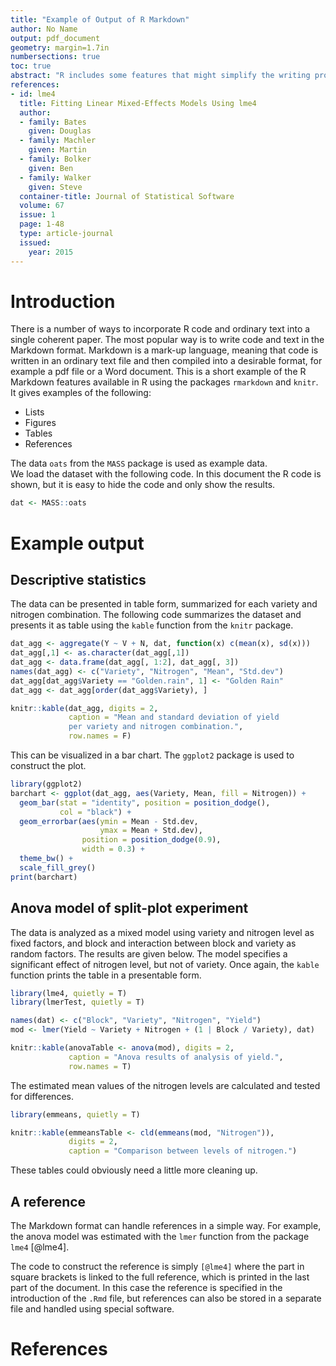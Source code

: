 ```yaml
---
title: "Example of Output of R Markdown"
author: No Name
output: pdf_document
geometry: margin=1.7in
numbersections: true
toc: true
abstract: "R includes some features that might simplify the writing process by making it possible to gather data analysis and writing in a single document. This makes it easier to reproduce ones analysis in case the data is changed and to produce presentable papers for self-publishing. This presentation gives a brief example of some of these features."
references:
- id: lme4
  title: Fitting Linear Mixed-Effects Models Using lme4
  author:
  - family: Bates
    given: Douglas
  - family: Machler
    given: Martin
  - family: Bolker
    given: Ben
  - family: Walker
    given: Steve
  container-title: Journal of Statistical Software
  volume: 67
  issue: 1
  page: 1-48
  type: article-journal
  issued:
    year: 2015
---
```


# Introduction

There is a number of ways to incorporate R code and ordinary text into a single coherent paper. The most popular way is to write code and text in the Markdown format. Markdown is a mark-up language, meaning that code is written in an ordinary text file and then compiled into a desirable format, for example a pdf file or a Word document.
This is a short example of the R Markdown features available in R using the packages `rmarkdown` and `knitr`. It gives examples of the following:

- Lists
- Figures
- Tables
- References

The data `oats` from the `MASS` package is used as example data.  
We load the dataset with the following code. In this document the R code is shown, but it is easy to hide the code and only show the results.

```r
dat <- MASS::oats
```

# Example output

## Descriptive statistics

The data can be presented in table form, summarized for each variety and nitrogen combination. The following code summarizes the dataset and presents it as table using the `kable` function from the `knitr` package.

```r
dat_agg <- aggregate(Y ~ V + N, dat, function(x) c(mean(x), sd(x)))
dat_agg[,1] <- as.character(dat_agg[,1])
dat_agg <- data.frame(dat_agg[, 1:2], dat_agg[, 3])
names(dat_agg) <- c("Variety", "Nitrogen", "Mean", "Std.dev")
dat_agg[dat_agg$Variety == "Golden.rain", 1] <- "Golden Rain"
dat_agg <- dat_agg[order(dat_agg$Variety), ]

knitr::kable(dat_agg, digits = 2, 
             caption = "Mean and standard deviation of yield 
             per variety and nitrogen combination.",
             row.names = F)

```

This can be visualized in a bar chart. The `ggplot2` package is used to construct the plot.

```r
library(ggplot2)
barchart <- ggplot(dat_agg, aes(Variety, Mean, fill = Nitrogen)) + 
  geom_bar(stat = "identity", position = position_dodge(), 
           col = "black") +
  geom_errorbar(aes(ymin = Mean - Std.dev,
                    ymax = Mean + Std.dev),
                position = position_dodge(0.9),
                width = 0.3) +
  theme_bw() +
  scale_fill_grey()
print(barchart)
```

## Anova model of split-plot experiment

The data is analyzed as a mixed model using variety and nitrogen level as fixed factors, and block and interaction between block and variety as random factors. The results are given below. The model specifies a significant effect of nitrogen level, but not of variety. Once again, the `kable` function prints the table in a presentable form.

```r
library(lme4, quietly = T)
library(lmerTest, quietly = T)

names(dat) <- c("Block", "Variety", "Nitrogen", "Yield")
mod <- lmer(Yield ~ Variety + Nitrogen + (1 | Block / Variety), dat)

knitr::kable(anovaTable <- anova(mod), digits = 2, 
             caption = "Anova results of analysis of yield.",
             row.names = T)
```

The estimated mean values of the nitrogen levels are calculated and tested for differences.

```r
library(emmeans, quietly = T)

knitr::kable(emmeansTable <- cld(emmeans(mod, "Nitrogen")), 
             digits = 2,
             caption = "Comparison between levels of nitrogen.")
```

These tables could obviously need a little more cleaning up.

## A reference

The Markdown format can handle references in a simple way. For example, the anova model was estimated with the `lmer` function from the package `lme4` [@lme4].

The code to construct the reference is simply `[@lme4]` where the part in square brackets is linked to the full reference, which is printed in the last part of the document. In this case the reference is specified in the introduction of the `.Rmd` file, but references can also be stored in a separate file and handled using special software.

# References